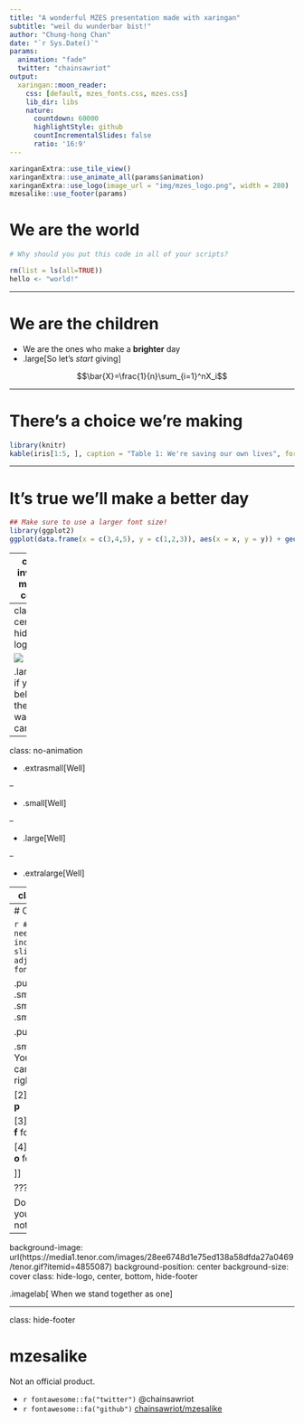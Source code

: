 ```yaml
---
title: "A wonderful MZES presentation made with xaringan"
subtitle: "weil du wunderbar bist!"
author: "Chung-hong Chan"
date: "`r Sys.Date()`"
params:
  animation: "fade"
  twitter: "chainsawriot"
output:
  xaringan::moon_reader:
    css: [default, mzes_fonts.css, mzes.css]
    lib_dir: libs
    nature:
      countdown: 60000
      highlightStyle: github
      countIncrementalSlides: false
      ratio: '16:9'
---
```


```r
xaringanExtra::use_tile_view()
xaringanExtra::use_animate_all(params$animation)
xaringanExtra::use_logo(image_url = "img/mzes_logo.png", width = 280)
mzesalike::use_footer(params)
```


# We are the world

```r
# Why should you put this code in all of your scripts?

rm(list = ls(all=TRUE))
hello <- "world!"
```

---

# We are the children

* We are the ones who make a **brighter** day
* .large[So let's *start* giving]

$$\bar{X}=\frac{1}{n}\sum_{i=1}^nX_i$$

---

# There's a choice we're making

```r
library(knitr)
kable(iris[1:5, ], caption = "Table 1: We're saving our own lives", format = 'html')
```

---

# It's true we'll make a better day

```r
## Make sure to use a larger font size!
library(ggplot2)
ggplot(data.frame(x = c(3,4,5), y = c(1,2,3)), aes(x = x, y = y)) + geom_point() + xlab("Just you") + ylab("and me.") + theme(text = element_text(size=30))
```

---
class: inverse, middle, center

# When you're down and out, there seems no hope at all

---
class: center, hide-logo

![](img/mzes_logo.png)

.large[But if you just believe there's no way we can fall]

---
class: no-animation

* .extrasmall[Well]

--

* .small[Well]

--

* .large[Well]

--

* .extralarge[Well]

---
class: hide-footer

#  let us realize

```r
library(leaflet)
leaflet(width = "80%") %>% addTiles() %>% setView(8.4566, 49.4874, zoom = 20)
```

---
# Oh, that a change 

```r
## In case you need to make an incredible dense slide, you should adjust the default font size.
```

.pull-left[
- .small[[can](https://conjugator.reverso.net/conjugation-german-verb-k%C3%B6nnen.html)]
- .small[only]
- .small[.right[come]]
]

.pull-right[
![](img/unima_logo.png)
]

.small[.footnote[
[1] You know that you can press **h** for help, right?

[2] Or you can press **p**

[3] Or you can press **f** for full screen

[4] Or you can press **o** for an overview


]]

???

Do you know that you have presenter notes too?

---
background-image: url(https://media1.tenor.com/images/28ee6748d1e75ed138a58dfda27a0469/tenor.gif?itemid=4855087)
background-position: center
background-size: cover
class: hide-logo, center, bottom, hide-footer

.imagelab[
When we stand together as one
]

---
class: hide-footer

# mzesalike

Not an official product.

- `r fontawesome::fa("twitter")` @chainsawriot 
- `r fontawesome::fa("github")` [chainsawriot/mzesalike](https://github.com/chainsawriot/mzesalike)
